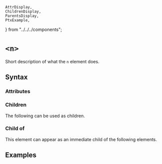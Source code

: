     AttrDisplay,
    ChildrenDisplay,
    ParentsDisplay,
    PtxExample,
} from "../../../components";

# `<n>`

Short description of what the `n` element does.

## Syntax

### Attributes

<AttrDisplay name="n" />

### Children

The following can be used as children.

<ChildrenDisplay name="n" />

### Child of

This element can appear as an immediate child of the following elements.

<ParentsDisplay name="n" />

## Examples

    